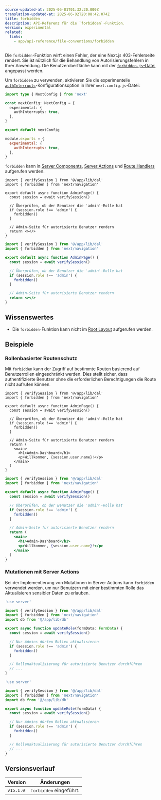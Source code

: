```yaml
---
source-updated-at: 2025-06-01T01:32:20.000Z
translation-updated-at: 2025-06-02T20:08:42.074Z
title: forbidden
description: API-Referenz für die `forbidden`-Funktion.
version: experimental
related:
  links:
    - app/api-reference/file-conventions/forbidden
---
```


Die `forbidden`-Funktion wirft einen Fehler, der eine Next.js 403-Fehlerseite rendert. Sie ist nützlich für die Behandlung von Autorisierungsfehlern in Ihrer Anwendung. Die Benutzeroberfläche kann mit der [`forbidden.js`-Datei](/docs/app/api-reference/file-conventions/forbidden) angepasst werden.

Um `forbidden` zu verwenden, aktivieren Sie die experimentelle [`authInterrupts`](/docs/app/api-reference/config/next-config-js/authInterrupts)-Konfigurationsoption in Ihrer `next.config.js`-Datei:

```ts filename="next.config.ts" switcher
import type { NextConfig } from 'next'

const nextConfig: NextConfig = {
  experimental: {
    authInterrupts: true,
  },
}

export default nextConfig
```

```js filename="next.config.js" switcher
module.exports = {
  experimental: {
    authInterrupts: true,
  },
}
```

`forbidden` kann in [Server Components](/docs/app/getting-started/server-and-client-components), [Server Actions](/docs/app/building-your-application/data-fetching/server-actions-and-mutations) und [Route Handlers](/docs/app/building-your-application/routing/route-handlers) aufgerufen werden.

```tsx filename="app/auth/page.tsx" switcher
import { verifySession } from '@/app/lib/dal'
import { forbidden } from 'next/navigation'

export default async function AdminPage() {
  const session = await verifySession()

  // Überprüfen, ob der Benutzer die 'admin'-Rolle hat
  if (session.role !== 'admin') {
    forbidden()
  }

  // Admin-Seite für autorisierte Benutzer rendern
  return <></>
}
```

```jsx filename="app/auth/page.js" switcher
import { verifySession } from '@/app/lib/dal'
import { forbidden } from 'next/navigation'

export default async function AdminPage() {
  const session = await verifySession()

  // Überprüfen, ob der Benutzer die 'admin'-Rolle hat
  if (session.role !== 'admin') {
    forbidden()
  }

  // Admin-Seite für autorisierte Benutzer rendern
  return <></>
}
```

## Wissenswertes

- Die `forbidden`-Funktion kann nicht im [Root Layout](/docs/app/api-reference/file-conventions/layout#root-layout) aufgerufen werden.

## Beispiele

### Rollenbasierter Routenschutz

Mit `forbidden` kann der Zugriff auf bestimmte Routen basierend auf Benutzerrollen eingeschränkt werden. Dies stellt sicher, dass authentifizierte Benutzer ohne die erforderlichen Berechtigungen die Route nicht aufrufen können.

```tsx filename="app/admin/page.tsx" switcher
import { verifySession } from '@/app/lib/dal'
import { forbidden } from 'next/navigation'

export default async function AdminPage() {
  const session = await verifySession()

  // Überprüfen, ob der Benutzer die 'admin'-Rolle hat
  if (session.role !== 'admin') {
    forbidden()
  }

  // Admin-Seite für autorisierte Benutzer rendern
  return (
    <main>
      <h1>Admin-Dashboard</h1>
      <p>Willkommen, {session.user.name}!</p>
    </main>
  )
}
```

```jsx filename="app/admin/page.js" switcher
import { verifySession } from '@/app/lib/dal'
import { forbidden } from 'next/navigation'

export default async function AdminPage() {
  const session = await verifySession()

  // Überprüfen, ob der Benutzer die 'admin'-Rolle hat
  if (session.role !== 'admin') {
    forbidden()
  }

  // Admin-Seite für autorisierte Benutzer rendern
  return (
    <main>
      <h1>Admin-Dashboard</h1>
      <p>Willkommen, {session.user.name}!</p>
    </main>
  )
}
```

### Mutationen mit Server Actions

Bei der Implementierung von Mutationen in Server Actions kann `forbidden` verwendet werden, um nur Benutzern mit einer bestimmten Rolle das Aktualisieren sensibler Daten zu erlauben.

```ts filename="app/actions/update-role.ts" switcher
'use server'

import { verifySession } from '@/app/lib/dal'
import { forbidden } from 'next/navigation'
import db from '@/app/lib/db'

export async function updateRole(formData: FormData) {
  const session = await verifySession()

  // Nur Admins dürfen Rollen aktualisieren
  if (session.role !== 'admin') {
    forbidden()
  }

  // Rollenaktualisierung für autorisierte Benutzer durchführen
  // ...
}
```

```js filename="app/actions/update-role.js" switcher
'use server'

import { verifySession } from '@/app/lib/dal'
import { forbidden } from 'next/navigation'
import db from '@/app/lib/db'

export async function updateRole(formData) {
  const session = await verifySession()

  // Nur Admins dürfen Rollen aktualisieren
  if (session.role !== 'admin') {
    forbidden()
  }

  // Rollenaktualisierung für autorisierte Benutzer durchführen
  // ...
}
```

## Versionsverlauf

| Version   | Änderungen                 |
| --------- | ----------------------- |
| `v15.1.0` | `forbidden` eingeführt. |